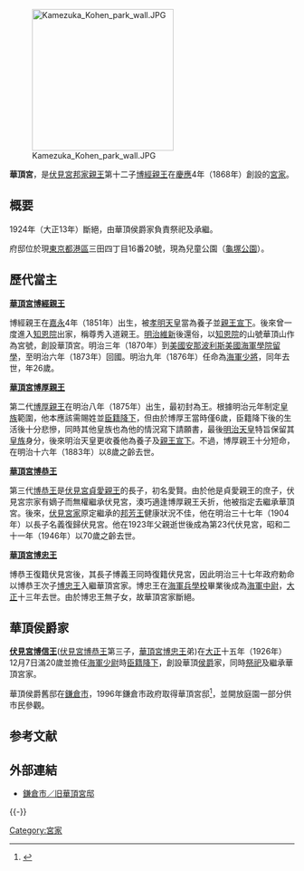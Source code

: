 {{日本氏族
|家名=華頂宮家
|本姓=
|家祖=[[華頂宮博經親王|華頂宮博經親王]]<br/>（[[伏見宮邦家親王|伏見宮邦家親王]]第十二子）
|種別=[[皇族|皇族]]（[[宮家|宮家]]）
|出身地=[[山城國|山城國]]
|根拠地=[[山城國|山城國]]<br/>[[東京府|東京府]]
|人物=
|支流=
}}
{{Japanese|japanese=華頂宮|kana=かちょうのみや|romaji=Kachō no miya}}
[[Image:Kamezuka_Kohen_park_wall.JPG|250px]]

'''華頂宮'''，是[[伏見宮邦家親王|伏見宮邦家親王]]第十二子[[華頂宮博經親王|博經親王]]在[[慶應|慶應]]4年（1868年）創設的[[宮家|宮家]]。

== 概要 ==
1924年（大正13年）斷絕，由華頂侯爵家負責祭祀及承繼。

府邸位於現[[東京都|東京都]][[港區_(東京都)|港區]]三田四丁目16番20號，現為兒童公園（[[龜塚公園|龜塚公園]]）。

== 歷代當主 ==
'''[[華頂宮博經親王|華頂宮博經親王]]'''

博經親王在[[嘉永|嘉永]]4年（1851年）出生，被[[孝明天皇|孝明天皇]]當為養子並[[親王宣下|親王宣下]]。後來曾一度進入[[知恩院|知恩院]]出家，稱尊秀入道親王。[[明治維新|明治維新]]後還俗，以[[知恩院|知恩院]]的山號華頂山作為宮號，創設華頂宮。明治三年（1870年）到[[美國|美國]][[安那波利斯|安那波利斯]][[美國海軍學院|美國海軍學院]][[留學|留學]]，至明治六年（1873年）回國。明治九年（1876年）任命為[[海軍少將|海軍少將]]，同年去世，年26歲。


'''[[華頂宮博厚親王|華頂宮博厚親王]]'''

第二代[[華頂宮博厚親王|博厚親王]]在明治八年（1875年）出生，最初封為王。根據明治元年制定[[皇族|皇族]]範圍，他本應該需賜姓並[[臣籍降下|臣籍降下]]，但由於博厚王當時僅6歲，臣籍降下後的生活後十分悲慘，同時其他皇族也為他的情況寫下請願書，最後[[明治天皇|明治天皇]]特旨保留其[[皇族|皇族]]身分，後來明治天皇更收養他為養子及[[親王宣下|親王宣下]]。不過，博厚親王十分短命，在明治十六年（1883年）以8歲之齡去世。


[[伏見宮博恭王|'''華頂宮博恭王''']]

第三代[[伏見宮博恭王|博恭王]]是[[伏見宮貞愛親王|伏見宮貞愛親王]]的長子，初名愛賢。由於他是貞愛親王的庶子，伏見宮宗家有嫡子而無權繼承伏見宮，湊巧適逢博厚親王夭折，他被指定去繼承華頂宮。後來，[[伏見宮|伏見宮家]]原定繼承的[[邦芳王|邦芳王]]健康狀況不佳，他在明治三十七年（1904年）以長子名義復歸伏見宮。他在1923年父親逝世後成為第23代伏見宮，昭和二十一年（1946年）以70歲之齡去世。


'''[[華頂宮博忠王|華頂宮博忠王]]'''

博恭王復籍伏見宮後，其長子博義王同時復籍伏見宮，因此明治三十七年政府勅命以博恭王次子[[華頂宮博忠王|博忠王]]入繼華頂宮家。博忠王在[[海軍兵學校|海軍兵學校]]畢業後成為[[海軍中尉|海軍中尉]]，[[大正|大正]]十三年去世。由於博忠王無子女，故華頂宮家斷絕。

== 華頂侯爵家 ==
{{日本氏族
|家名=華頂家
<!--|家紋= 家紋の画像 -->
|本姓=
|家祖=[[華頂博信|伏見宮博信王]]<br/>（[[伏見宮博恭王|伏見宮博恭王]]第三子）
|種別=[[華族|華族]]（[[侯爵|侯爵]]）
|出身地=[[京都|京都]]
|根拠地=[[山城國|山城國]]<br/>[[東京都|東京都]]
|人物=
|支流=
}}
{{Main|華頂博信}}
[[華頂博信|'''伏見宮博信王''']]([[伏見宮博恭王|伏見宮博恭王]]第三子，[[華頂宮博忠王|華頂宮博忠王]]弟)在[[大正|大正]]十五年（1926年）12月7日滿20歲並擔任[[海軍少尉|海軍少尉]]時[[臣籍降下|臣籍降下]]，創設華頂[[侯爵|侯爵]]家，同時[[祭祀|祭祀]]及繼承華頂宮家。

華頂侯爵舊邸在[[鎌倉市|鎌倉市]]，1996年鎌倉市政府取得華頂宮邸<ref name="kamakura">{{Cite web |url=http://www.city.kamakura.kanagawa.jp/keikan/k-index1.html |title=鎌倉市都市景観課 旧華頂宮邸のページ |access-date=2013-07-22 |archive-date=2020-11-01 |archive-url=https://web.archive.org/web/20201101050406/https://www.city.kamakura.kanagawa.jp/keikan/k-index1.html |dead-url=no }}</ref>，並開放庭園一部分供市民參觀。
{{clear}}

== 参考文献 ==
{{Reflist}}

== 外部連結 ==
* [http://www.city.kamakura.kanagawa.jp/keikan/k-index1.html 鎌倉市／旧華頂宮邸] {{Wayback|url=http://www.city.kamakura.kanagawa.jp/keikan/k-index1.html |date=20201101050406 }}

{{-}}
{{日本宫家}}
{{華頂宮}}

[[Category:宮家|Category:宮家]]